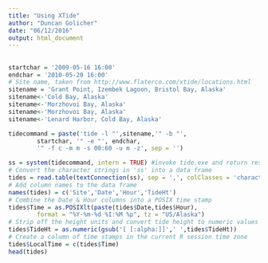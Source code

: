 ```yaml
---
title: "Using XTide"
author: "Duncan Golicher"
date: "06/12/2016"
output: html_document
---
```


## 

```r
startchar = '2009-05-16 16:00'
endchar = '2010-05-20 16:00'
# Site name, taken from http://www.flaterco.com/xtide/locations.html
sitename = 'Grant Point, Izembek Lagoon, Bristol Bay, Alaska'
sitename<-'Cold Bay, Alaska'
sitename<-'Morzhovoi Bay, Alaska'
sitename<-'Morzhovoi Bay, Alaska'
sitename<-'Lenard Harbor, Cold Bay, Alaska'

tidecommand = paste('tide -l "',sitename,'" -b "',
		startchar, '" -e "', endchar,
		'" -f c -m m -s 00:60 -u m -z', sep = '')

ss = system(tidecommand, intern = TRUE) #invoke tide.exe and return results
# Convert the character strings in 'ss' into a data frame
tides = read.table(textConnection(ss), sep = ',', colClasses = 'character')
# Add column names to the data frame
names(tides) = c('Site','Date','Hour','TideHt')
# Combine the Date & Hour columns into a POSIX time stamp
tides$Time = as.POSIXlt(paste(tides$Date,tides$Hour), 
		format = "%Y-%m-%d %I:%M %p", tz = "US/Alaska")
# Strip off the height units and convert tide height to numeric values
tides$TideHt = as.numeric(gsub('[ [:alpha:]]',' ',tides$TideHt))
# Create a column of time stamps in the current R session time zone
tides$LocalTime = c(tides$Time)
head(tides)




```

